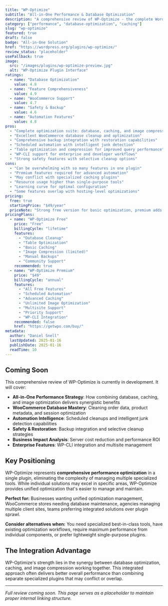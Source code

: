 ```yaml
---
title: "WP-Optimize"
subtitle: "All-in-One Performance & Database Optimization"
description: "A comprehensive review of WP-Optimize - the complete WordPress optimization plugin combining database cleanup, image compression, caching, and performance monitoring in one powerful solution."
category: ["performance", "database-optimization", "caching"]
slug: "wp-optimize"
featured: true
draft: false
badge: "All-in-One Solution"
href: "https://wordpress.org/plugins/wp-optimize/"
review_status: "placeholder"
useFallback: true
image:
  src: "/images/plugins/wp-optimize-preview.jpg"
  alt: "WP-Optimize Plugin Interface"
ratings:
  - name: "Database Optimization"
    value: 4.8
  - name: "Feature Comprehensiveness"
    value: 4.9
  - name: "WooCommerce Support"
    value: 4.7
  - name: "Safety & Backup"
    value: 4.6
  - name: "Automation Features"
    value: 4.8
pros:
  - "Complete optimization suite: database, caching, and image compression"
  - "Excellent WooCommerce database cleanup and optimization"
  - "Comprehensive backup integration with restoration capabilities"
  - "Scheduled automation with intelligent junk detection"
  - "Table optimization and compression for improved query performance"
  - "WP-CLI support for enterprise and developer workflows"
  - "Strong safety features with selective cleanup options"
cons:
  - "Can be overwhelming with so many features in one plugin"
  - "Premium features required for advanced automation"
  - "May conflict with specialized caching plugins"
  - "Resource usage higher than single-purpose tools"
  - "Learning curve for optimal configuration"
  - "Some features overlap with hosting-level optimizations"
pricing:
  free: true
  startingPrice: "$49/year"
  priceNote: "Strong free version for basic optimization, premium adds advanced features and automation"
pricingPlans:
  - name: "WP-Optimize Free"
    price: "Free"
    billingCycle: "lifetime"
    features:
      - "Database Cleanup"
      - "Table Optimization"
      - "Basic Caching"
      - "Image Compression (limited)"
      - "Manual Backups"
      - "Community Support"
    recommended: true
  - name: "WP-Optimize Premium"
    price: "$49"
    billingCycle: "annual"
    features:
      - "All Free Features"
      - "Scheduled Automation"
      - "Advanced Caching"
      - "Unlimited Image Optimization"
      - "Multisite Support"
      - "Priority Support"
      - "WP-CLI Integration"
    recommended: false
    href: "https://getwpo.com/buy/"
metadata:
  author: "Daniel Snell"
  lastUpdated: 2025-01-16
  publishDate: 2025-01-16
  readTime: 10
---
```


## Coming Soon

This comprehensive review of WP-Optimize is currently in development. It will cover:

- **All-in-One Performance Strategy**: How combining database, caching, and image optimization delivers synergistic benefits
- **WooCommerce Database Mastery**: Cleaning order data, product metadata, and session optimization
- **Automation Intelligence**: Scheduled cleanups and intelligent junk detection capabilities
- **Safety & Restoration**: Backup integration and selective cleanup strategies
- **Business Impact Analysis**: Server cost reduction and performance ROI
- **Enterprise Features**: WP-CLI integration and multisite management

## Key Positioning

WP-Optimize represents **comprehensive performance optimization** in a single plugin, eliminating the complexity of managing multiple specialized tools. While individual solutions may excel in specific areas, WP-Optimize provides unified optimization that's easier to manage and maintain.

**Perfect for:** Businesses wanting unified optimization management, WooCommerce stores needing database maintenance, agencies managing multiple client sites, teams preferring integrated solutions over plugin sprawl.

**Consider alternatives when:** You need specialized best-in-class tools, have existing optimization workflows, require maximum performance from individual components, or prefer lightweight single-purpose plugins.

## The Integration Advantage

WP-Optimize's strength lies in the synergy between database optimization, caching, and image compression working together. This integrated approach often delivers better overall performance than combining separate specialized plugins that may conflict or overlap.

---

*Full review coming soon. This page serves as a placeholder to maintain proper internal linking structure.*